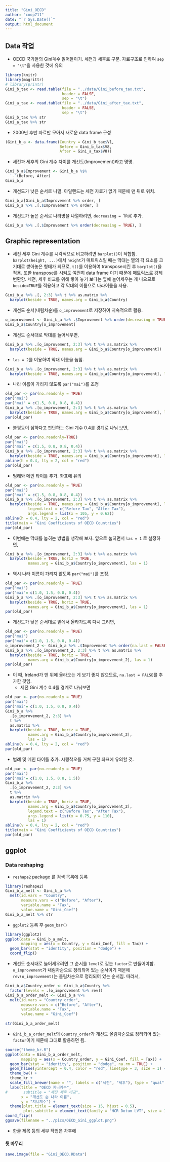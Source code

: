 ```yaml
---
title: "Gini_OECD"
author: "coop711"
date: "`r Sys.Date()`"
output: html_document
---
```

 
## Data 작업

* OECD 국가들의 Gini계수 읽어들이기. 세전과 세후로 구분. 자료구조로 인하여 `sep = "\t"`을 사용한 것에 유의 

```r
library(knitr)
library(magrittr)
# library(printr)
Gini_b_tax <- read.table(file = "../data/Gini_before_tax.txt", 
                         header = FALSE, 
                         sep = "\t")
Gini_a_tax <- read.table(file = "../data/Gini_after_tax.txt", 
                         header = FALSE, 
                         sep = "\t")
Gini_b_tax %>% str
Gini_a_tax %>% str
```

* 2000년 후반 자료만 모아서 새로운 data frame 구성

```r
(Gini_b_a <- data.frame(Country = Gini_b_tax$V1, 
                        Before = Gini_b_tax$V8, 
                        After = Gini_a_tax$V8))
```

* 세전과 세후의 Gini 계수 차이를 개선도(Improvement)라고 명명.

```r
Gini_b_a$Improvement <- Gini_b_a %$%
  `-`(Before, After)
Gini_b_a
```

* 개선도가 낮은 순서로 나열. 아일랜드는 세전 자료가 없기 때문에 맨 뒤로 위치.

```r
Gini_b_a[Gini_b_a$Improvement %>% order, ]
Gini_b_a %>% .[.$Improvement %>% order, ]
```

* 개선도가 높은 순서로 나라명을 나열하려면, `decreasing = TRUE` 추가.

```r
Gini_b_a %>% .[.$Improvement %>% order(decreasing = TRUE), ]
```

<P style = "page-break-before:always">

## Graphic representation

* 세전 세후 Gini 계수를 시각적으로 비교하려면 `barplot()`이 적합함. `barplot(height, ...)`에서 `height`가 매트릭스일 때는 막대는 열의 각 요소를 크기대로 쌓아놓은 형태가 되므로, `t()`를 이용하여 transpose시킨 후 `barplot()`을 적용. 또한 transpose를 시켜도 여전히 data frame 이기 때문에 매트릭스로 강제 변환함. 세전, 세후 비교를 위해 쌓아 놓기 보다는 옆에 늘어세우는 게 나으므로  `beside=TRUE`를 적용하고 각 막대의 이름으로 나라이름을 사용. 

```r
Gini_b_a %>% .[, 2:3] %>% t %>% as.matrix %>% 
  barplot(beside = TRUE, names.arg = Gini_b_a$Country) 
```

* 개선도 순서(내림차순)를 `o_improvement`로 저장하여 지속적으로 활용.

```r
o_improvement <- Gini_b_a %>% .$Improvement %>% order(decreasing = TRUE)
Gini_b_a$Country[o_improvement]
```

* 개선도 순서대로 막대를 늘어세우면,

```r
Gini_b_a %>% .[o_improvement, 2:3] %>% t %>% as.matrix %>% 
  barplot(beside = TRUE, names.arg = Gini_b_a$Country[o_improvement]) 
```

* `las = 2`를 이용하여 막대 이름을 눕힘.

```r
Gini_b_a %>% .[o_improvement, 2:3] %>% t %>% as.matrix %>% 
  barplot(beside = TRUE, names.arg = Gini_b_a$Country[o_improvement], las = 2) 
```

* 나라 이름이 가리지 않도록 `par("mai")`를 조정

```r
old_par <- par(no.readonly = TRUE)
par("mai")
par("mai" = c(1.5, 0.8, 0.8, 0.4))
Gini_b_a %>% .[o_improvement, 2:3] %>% t %>% as.matrix %>% 
  barplot(beside = TRUE, names.arg = Gini_b_a$Country[o_improvement], las = 2) 
par(old_par)
```
<P style = "page-break-before:always">

* 불평등이 심하다고 판단하는 Gini 계수 0.4를 경계로 나눠 보면,

```r
old_par <- par(no.readonly=TRUE)
par("mai")
par("mai" = c(1.5, 0.8, 0.8, 0.4))
Gini_b_a %>% .[o_improvement, 2:3] %>% t %>% as.matrix %>% 
  barplot(beside = TRUE, names.arg = Gini_b_a$Country[o_improvement], las = 2) 
abline(h = 0.4, lty = 2, col = "red")
par(old_par)
```

<P style = "page-break-before:always">

* 범례와 메인 타이틀 추가. 좌표에 유의

```r
old_par <- par(no.readonly = TRUE)
par("mai")
par("mai" = c(1.5, 0.8, 0.8, 0.4))
Gini_b_a %>% .[o_improvement, 2:3] %>% t %>% as.matrix %>% 
  barplot(beside = TRUE, names.arg = Gini_b_a$Country[o_improvement], las = 2,
          legend.text = c("Before Tax", "After Tax"), 
          args.legend = list(x = 105, y = 0.62)) 
abline(h = 0.4, lty = 2, col = "red")
title(main = "Gini Coefficients of OECD Countries")
par(old_par)
```

<P style = "page-break-before:always">

* 이번에는 막대를 눕히는 방법을 생각해 보자. 옆으로 눕히면서 `las = 1` 로 설정하면,

```r
Gini_b_a %>% .[o_improvement, 2:3] %>% t %>% as.matrix %>% 
  barplot(beside = TRUE, horiz = TRUE,
          names.arg = Gini_b_a$Country[o_improvement], las = 1) 
```

<P style = "page-break-before:always">

* 역시 나라 이름이 가리지 않도록 `par("mai")`를 조정.

```r
old_par <- par(no.readonly = TRUE)
par("mai")
par("mai"= c(1.0, 1.5, 0.8, 0.4))
Gini_b_a %>% .[o_improvement, 2:3] %>% t %>% as.matrix %>% 
  barplot(beside = TRUE, horiz = TRUE,
          names.arg = Gini_b_a$Country[o_improvement], las = 1) 
par(old_par)
```

<P style = "page-break-before:always">

* 개선도가 낮은 순서대로 밑에서 올라가도록 다시 그리면,

```r
old_par <- par(no.readonly = TRUE)
par("mai")
par("mai"= c(1.0, 1.5, 0.8, 0.4))
o_improvement_2 <- Gini_b_a %>% .$Improvement %>% order(na.last = FALSE)
Gini_b_a %>% .[o_improvement_2, 2:3] %>% t %>% as.matrix %>% 
  barplot(beside = TRUE, horiz = TRUE,
          names.arg = Gini_b_a$Country[o_improvement_2], las = 1) 
par(old_par)
```

* 이 때,  Ireland가 맨 위에 올라오는 게 보기 좋지 않으므로, `na.last = FALSE`를 추가한 것임.
    + 세전 Gini 계수 0.4를 경계로 나눠보면

```r
old_par <- par(no.readonly = TRUE)
par("mai")
par("mai"= c(1.0, 1.5, 0.8, 0.4))
Gini_b_a %>% 
  .[o_improvement_2, 2:3] %>% 
  t %>% 
  as.matrix %>% 
  barplot(beside = TRUE, horiz = TRUE,
          names.arg = Gini_b_a$Country[o_improvement_2], 
          las = 1) 
abline(v = 0.4, lty = 2, col = "red")
par(old_par)
```

* 범례 및 메인 타이틀 추가. 시행착오를 거쳐 구한 좌표에 유의할 것.

```r
old_par <- par(no.readonly = TRUE)
par("mai")
par("mai"= c(1.0, 1.5, 0.8, 1.5))
Gini_b_a %>% 
  .[o_improvement_2, 2:3] %>% 
  t %>% 
  as.matrix %>% 
  barplot(beside = TRUE, horiz = TRUE,
          names.arg = Gini_b_a$Country[o_improvement_2], 
          legend.text = c("Before Tax", "After Tax"), 
          args.legend = list(x = 0.75, y = 110), 
          las = 1) 
abline(v = 0.4, lty = 2, col = "red")
title(main = "Gini Coefficients of OECD Countries")
par(old_par)
```

<P style = "page-break-before:always">

## ggplot

### Data reshaping

* `reshape2` package 를 검색 목록에 등록

```r
library(reshape2)
Gini_b_a_melt <- Gini_b_a %>% 
  melt(id.vars = "Country", 
       measure.vars = c("Before", "After"), 
       variable.name = "Tax", 
       value.name = "Gini_Coef")
Gini_b_a_melt %>% str
```

* `ggplot2` 등록 후 `geom_bar()`

```r
library(ggplot2)
ggplot(data = Gini_b_a_melt, 
       mapping = aes(x = Country, y = Gini_Coef, fill = Tax)) + 
  geom_bar(stat = "identity", position = "dodge") +
  coord_flip()
```

* 개선도 순서대로 늘어세우려면 그 순서를 `level`로 갖는 `factor`로 만들어야함. `o_improvement`가 내림차순으로 정리되어 있는 순서이기 때문에 `rev(o_improvement)`는 올림차순으로 정리되어 있는 순서임. 따라서,

```r
Gini_b_a$Country_order <- Gini_b_a$Country %>%
  factor(levels = .[o_improvement %>% rev])
Gini_b_a_order_melt <- Gini_b_a %>% 
  melt(id.vars = "Country_order", 
       measure.vars = c("Before", "After"), 
       variable.name = "Tax", 
       value.name = "Gini_Coef")
                            
str(Gini_b_a_order_melt)
```

* `Gini_b_a_order_melt`의 `Country_order`가 개선도 올림차순으로 정리되어 있는 `factor`이기 때문에 그대로 활용하면 됨.

```r
source("theme_kr.R")
ggplot(data = Gini_b_a_order_melt, 
       mapping = aes(x = Country_order, y = Gini_Coef, fill = Tax)) + 
  geom_bar(stat = "identity", position = "dodge", na.rm = TRUE) +
  geom_hline(yintercept = 0.4, color = "red", linetype = 3, size = 1) +
  theme_bw() +
  theme_kr +
  scale_fill_brewer(name = "", labels = c("세전", "세후"), type = "qual", palette = "Paired") +
  labs(title = "OECD 지니계수", 
#       subtitle = "세전 세후 비교", 
       x = "개선도 순 나라 이름",
       y = "지니계수") +
  theme(plot.title = element_text(size = 15, hjust = 0.5),
        plot.subtitle = element_text(family = "HCR Dotum LVT", size = 10, hjust = 0.5)) +
coord_flip()
ggsave(filename = "../pics/OECD_Gini_ggplot.png")
```

* 한글 제목 등의 세부 작업은 차후에

#### 뒷 마무리

```r
save.image(file = "Gini_OECD.RData")
```

